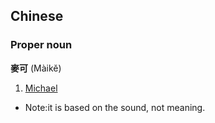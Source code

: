 ==Chinese==
===Proper noun===
'''麥可''' (Màikĕ)

# [[Michael]]

*Note:it is based on the sound, not meaning.